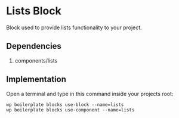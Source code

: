 
<Meta of={ComponentData} name='About' />

# Lists Block

Block used to provide lists functionality to your project.

## Dependencies

1. components/lists

## Implementation

Open a terminal and type in this command inside your projects root:

```shell
wp boilerplate blocks use-block --name=lists
wp boilerplate blocks use-component --name=lists
```
